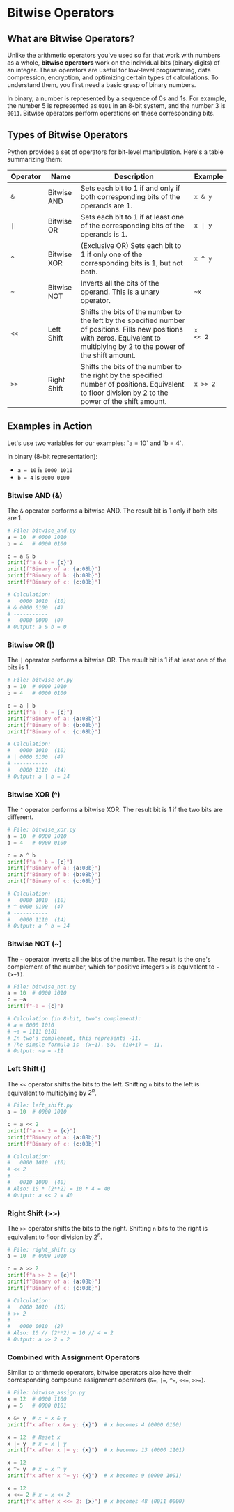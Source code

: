 
# Bitwise Operators

## What are Bitwise Operators?
<section id="What-are-bitwise-operators?"></section>

Unlike the arithmetic operators you've used so far that work with numbers as a whole, **bitwise operators** work on the individual bits (binary digits) of an integer. These operators are useful for low-level programming, data compression, encryption, and optimizing certain types of calculations. To understand them, you first need a basic grasp of binary numbers.

In binary, a number is represented by a sequence of 0s and 1s. For example, the number 5 is represented as `0101` in an 8-bit system, and the number 3 is `0011`. Bitwise operators perform operations on these corresponding bits.

## Types of Bitwise Operators
<section id="Types-of-bitwise-operators"></section>

Python provides a set of operators for bit-level manipulation. Here's a table summarizing them:
        <table>
        <thead>
          <tr>
            <th>**Operator**</th>
            <th>**Name**</th>
            <th>**Description**</th>
            <th>**Example**</th>
          </tr>
        </thead>
        <tbody>
          <tr>
            <td><code class="inline">&</code></td>
            <td>Bitwise AND</td>
            <td>
              Sets each bit to 1 if and only if both corresponding bits of the
              operands are 1.
            </td>
            <td><code class="inline">x & y</code></td>
          </tr>
          <tr>
            <td><code class="inline">|</code></td>
            <td>Bitwise OR</td>
            <td>
              Sets each bit to 1 if at least one of the corresponding bits of
              the operands is 1.
            </td>
            <td><code class="inline">x | y</code></td>
          </tr>
          <tr>
            <td><code class="inline">^</code></td>
            <td>Bitwise XOR</td>
            <td>
              (Exclusive OR) Sets each bit to 1 if only one of the
              corresponding bits is 1, but not both.
            </td>
            <td><code class="inline">x ^ y</code></td>
          </tr>
          <tr>
            <td><code class="inline">~</code></td>
            <td>Bitwise NOT</td>
            <td>
              Inverts all the bits of the operand. This is a unary operator.
            </td>
            <td><code class="inline">~x</code></td>
          </tr>
          <tr>
            <td><code class="inline">&lt;&lt;</code></td>
            <td>Left Shift</td>
            <td>
              Shifts the bits of the number to the left by the specified number
              of positions. Fills new positions with zeros. Equivalent to
              multiplying by 2 to the power of the shift amount.
            </td>
            <td><code class="inline">x &lt;&lt; 2</code></td>
          </tr>
          <tr>
            <td><code class="inline">&gt;&gt;</code></td>
            <td>Right Shift</td>
            <td>
              Shifts the bits of the number to the right by the specified number
              of positions. Equivalent to floor division by 2 to the power of
              the shift amount.
            </td>
            <td><code class="inline">x &gt;&gt; 2</code></td>
          </tr>
        </tbody>
      </table>
## Examples in Action
<section id="Examples"></section>
Let's use two variables for our examples: `a = 10` and `b = 4`.

In binary (8-bit representation):
* `a = 10` is `0000 1010`
* `b = 4` is `0000 0100`

### Bitwise AND (&)

The `&` operator performs a bitwise AND. The result bit is 1 only if both bits are 1.

```python
# File: bitwise_and.py
a = 10  # 0000 1010
b = 4   # 0000 0100

c = a & b
print(f"a & b = {c}") 
print(f"Binary of a: {a:08b}")
print(f"Binary of b: {b:08b}")
print(f"Binary of c: {c:08b}")

# Calculation:
#   0000 1010  (10)
# & 0000 0100  (4)
# -----------
#   0000 0000  (0)
# Output: a & b = 0
```

### Bitwise OR (|)

The `|` operator performs a bitwise OR. The result bit is 1 if at least one of the bits is 1.

```python
# File: bitwise_or.py
a = 10  # 0000 1010
b = 4   # 0000 0100

c = a | b
print(f"a | b = {c}") 
print(f"Binary of a: {a:08b}")
print(f"Binary of b: {b:08b}")
print(f"Binary of c: {c:08b}")

# Calculation:
#   0000 1010  (10)
# | 0000 0100  (4)
# -----------
#   0000 1110  (14)
# Output: a | b = 14
```

### Bitwise XOR (^)

The `^` operator performs a bitwise XOR. The result bit is 1 if the two bits are different.

```python
# File: bitwise_xor.py
a = 10  # 0000 1010
b = 4   # 0000 0100

c = a ^ b
print(f"a ^ b = {c}")
print(f"Binary of a: {a:08b}")
print(f"Binary of b: {b:08b}")
print(f"Binary of c: {c:08b}")

# Calculation:
#   0000 1010  (10)
# ^ 0000 0100  (4)
# -----------
#   0000 1110  (14)
# Output: a ^ b = 14
```

### Bitwise NOT (~)

The `~` operator inverts all the bits of the number. The result is the one's complement of the number, which for positive integers `x` is equivalent to `-(x+1)`.

```python
# File: bitwise_not.py
a = 10  # 0000 1010
c = ~a
print(f"~a = {c}")

# Calculation (in 8-bit, two's complement):
# a = 0000 1010
# ~a = 1111 0101
# In two's complement, this represents -11.
# The simple formula is -(x+1). So, -(10+1) = -11.
# Output: ~a = -11
```

### Left Shift ()

The `<<` operator shifts the bits to the left. Shifting `n` bits to the left is equivalent to multiplying by $2^n$.

```python
# File: left_shift.py
a = 10  # 0000 1010

c = a << 2
print(f"a << 2 = {c}")
print(f"Binary of a: {a:08b}")
print(f"Binary of c: {c:08b}")

# Calculation:
#   0000 1010  (10)
# << 2
# -----------
#   0010 1000  (40)
# Also: 10 * (2**2) = 10 * 4 = 40
# Output: a << 2 = 40
```

### Right Shift (>>)

The `>>` operator shifts the bits to the right. Shifting `n` bits to the right is equivalent to floor division by $2^n$.

```python
# File: right_shift.py
a = 10  # 0000 1010

c = a >> 2
print(f"a >> 2 = {c}")
print(f"Binary of a: {a:08b}")
print(f"Binary of c: {c:08b}")

# Calculation:
#   0000 1010  (10)
# >> 2
# -----------
#   0000 0010  (2)
# Also: 10 // (2**2) = 10 // 4 = 2
# Output: a >> 2 = 2
```

### Combined with Assignment Operators
<section id="Combined-with-assignment-operators"></section>

Similar to arithmetic operators, bitwise operators also have their corresponding compound assignment operators (`&=`, `|=`, `^=`, `<<=`, `>>=`).

```python
# File: bitwise_assign.py
x = 12  # 0000 1100
y = 5   # 0000 0101

x &= y  # x = x & y
print(f"x after x &= y: {x}")  # x becomes 4 (0000 0100)

x = 12  # Reset x
x |= y  # x = x | y
print(f"x after x |= y: {x}")  # x becomes 13 (0000 1101)

x = 12
x ^= y  # x = x ^ y
print(f"x after x ^= y: {x}")  # x becomes 9 (0000 1001)

x = 12
x <<= 2 # x = x << 2
print(f"x after x <<= 2: {x}") # x becomes 48 (0011 0000)
```


<Quiz questions={pythonQuiz} />